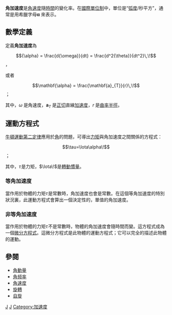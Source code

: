 '''角加速度'''是[[角速度|角速度]]隨[[時間|時間]]的變化率。在[[國際單位制|國際單位制]]中，單位是“[[弧度|弧度]]/秒平方”，通常是用希臘字母<math>\mathbf{\alpha}\,\!</math>來表示。

== 數學定義 ==

定義'''角加速度'''為

:<math>{\alpha} = \frac{d{\omega}}{dt} = \frac{d^2{\theta}}{dt^2}\,\!</math>， 

或者
:<math>\mathbf{\alpha} = \frac{\mathbf{a}_{T}}{r}\,\!</math>；

其中，<math>\omega\,\!</math>是角速度，<math>\mathbf{a}_T\,\!</math>是[[三角函数|正切]]直線[[加速度|加速度]]，<math>r\,\!</math>是[[曲率|曲率半徑]]。

== 運動方程式 ==
[[牛頓運動第二定律|牛頓運動第二定律]]應用於[[角|角]]的問題，可導出[[力矩|力矩]]與角加速度之間關係的方程式：
:<math>\tau=\Iota\alpha\!</math>；

其中，<math>\tau\!</math>是力矩，<math>\Iota\!</math>是[[轉動慣量|轉動慣量]]。

=== 等角加速度 ===
當作用於物體的力矩<math>\tau\!</math>是常數時，角加速度也會是常數。在這個等角加速度的特別狀況裏，此運動方程式會算出一個決定性的，單值的角加速度。

=== 非等角加速度 ===
當作用於物體的力矩<math>\tau\!</math>不是常數時，物體的角加速度會隨時間而變。這方程式成為一個[[微分方程式|微分方程式]]。這微分方程式是此物體的運動方程式；它可以完全的描述此物體的運動。

== 參閱 ==
* [[角動量|角動量]]
* [[角频率|角频率]]
* [[角速度|角速度]]
* [[旋轉|旋轉]]
* [[自旋|自旋]]
{{经典力学国际单位}}
[[Category:物理量|J]]
[[Category:角|J]]
[[Category:加速度|Category:加速度]]